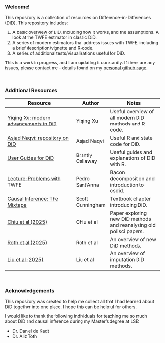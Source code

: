 ### Welcome! {.unnumbered}

This repository is a collection of resources on Difference-in-Differences (DiD). This repository includes:

1.  A basic overview of DiD, including how it works, and the assumptions. A look at the TWFE estimator in classic DiD.
2.  A series of modern estimators that address issues with TWFE, including a brief description/vignette and R-code.
3.  A series of additional tests/visualisations useful for DiD.

This is a work in progress, and I am updating it constantly. If there are any issues, please contact me - details found on my [personal github page](https://kevinli03.github.io).

<br />

### Additional Resources

| Resource                                                                                        | Author           | Notes                                                               |
|-------------------------------------------------------------------------------------------------|------------------|---------------------------------------------------------------------|
| [Yiqing Xu: modern advancements in DiD](https://yiqingxu.org/packages/fect/05-panel.html#csdid) | Yiqing Xu        | Useful overview of all modern DiD methods and R code.               |
| [Asjad Naqvi: repository on DiD](https://asjadnaqvi.github.io/DiD/)                             | Asjad Naqvi      | Useful R and state code for DiD.                                    |
| [User Guides for DiD](https://bcallaway11.github.io/did/articles/index.html)                    | Brantly Callaway | Useful guides and explanations of DiD with R.                       |
| [Lecture: Problems with TWFE](https://psantanna.com/DiD/11_Staggered_problems.pdf)              | Pedro Sant'Anna  | Bacon decomposition and introduction to csdid.                      |
| [Causal Inference: The Mixtape](https://mixtape.scunning.com/)                                  | Scott Cunningham | Textbook chapter introducing DiD.                                   |
| [Chiu et al (2025)](https://yiqingxu.org/papers/english/2023_panel/CLLX.pdf)                    | Chiu et al       | Paper exploring new DiD methods and reanalysing old polisci papers. |
| [Roth et al (2025)](https://www.jonathandroth.com/assets/files/DiD_Review_Paper.pdf)            | Roth et al       | An overview of new DiD methods.                                     |
| [Liu et al (2025)](https://yiqingxu.org/papers/english/2022_fect/LWX2022.pdf)                   | Liu et al        | An overview of imputation DiD methods.                              |

<br />

### Acknowledgements

This repository was created to help me collect all that I had learned about DiD together into one place. I hope this can be helpful for others.

I would like to thank the following individuals for teaching me so much about DiD and causal inference during my Master's degree at LSE:

-   Dr. Daniel de Kadt
-   Dr. Aliz Toth
